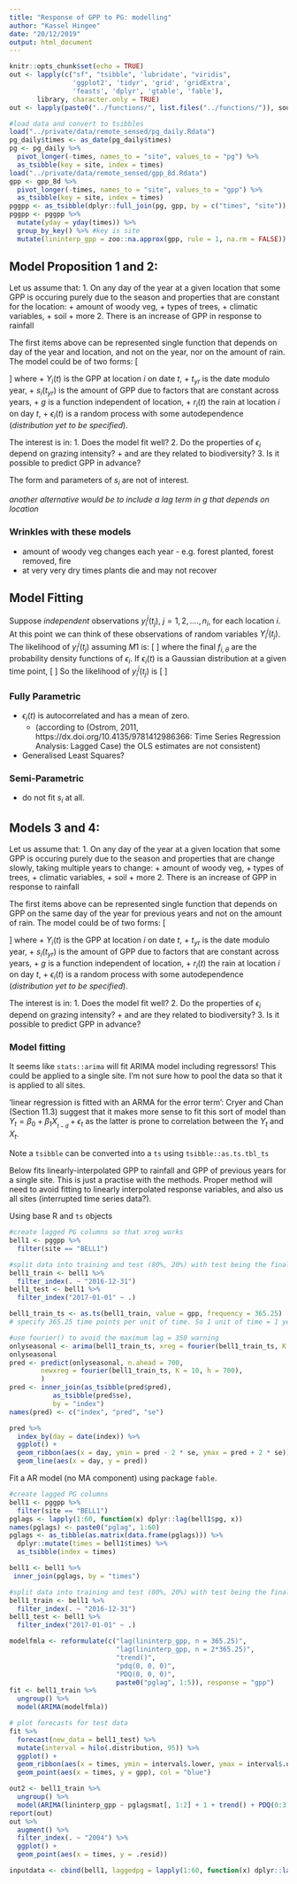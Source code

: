 ```yaml
---
title: "Response of GPP to PG: modelling"
author: "Kassel Hingee"
date: "20/12/2019"
output: html_document
---
```


```r
knitr::opts_chunk$set(echo = TRUE)
out <- lapply(c("sf", "tsibble", 'lubridate', "viridis",
                'ggplot2', 'tidyr', 'grid', 'gridExtra', 
                'feasts', 'dplyr', 'gtable', 'fable'),
       library, character.only = TRUE)
out <- lapply(paste0("../functions/", list.files("../functions/")), source)
```

```r
#load data and convert to tsibbles
load("../private/data/remote_sensed/pg_daily.Rdata")
pg_daily$times <- as_date(pg_daily$times)
pg <- pg_daily %>%
  pivot_longer(-times, names_to = "site", values_to = "pg") %>%
  as_tsibble(key = site, index = times)
load("../private/data/remote_sensed/gpp_8d.Rdata")
gpp <- gpp_8d %>%
  pivot_longer(-times, names_to = "site", values_to = "gpp") %>%
  as_tsibble(key = site, index = times)
pggpp <- as_tsibble(dplyr::full_join(pg, gpp, by = c("times", "site")), key = site, index = times)
pggpp <- pggpp %>%
  mutate(yday = yday(times)) %>%
  group_by_key() %>% #key is site
  mutate(lininterp_gpp = zoo::na.approx(gpp, rule = 1, na.rm = FALSE))
```

## Model Proposition 1 and 2:
Let us assume that:
  1. On any day of the year at a given location that some GPP is occuring purely due to the season and properties that are constant for the location:
     + amount of woody veg,
     + types of trees,
     + climatic variables,
     + soil
     + more
  2. There is an increase of GPP in response to rainfall

The first items above can be represented single function that depends on day of the year and location, and not on the year, nor on the amount of rain. The model could be of two forms:
\[
\begin{aligned}
M1: && Y_i(t) = s_i(t_{yr}) \times g\big(r_i(t), r_i(t-1), r_i(t-2), r_i(t-3), ...\big) \times \epsilon_i(t)\\
M2: && Y_i(t) = s_i(t_{yr}) + g\big(r_i(t), r_i(t-1), r_i(t-2), r_i(t-3), ...\big) + \epsilon_i(t)
\end{aligned}
\]
where 
+ $Y_i(t)$ is the GPP at location $i$ on date $t$,
+ $t_{yr}$ is the date modulo year,
+ $s_i(t_{yr})$ is the amount of GPP due to factors that are constant across years,
+ $g$ is a function independent of location,
+ $r_i(t)$ the rain at location $i$ on day $t$,
+ $\epsilon_i(t)$ is a random process with some autodependence (*distribution yet to be specified*).

The interest is in:
 1. Does the model fit well?
 2. Do the properties of $\epsilon_i$ depend on grazing intensity?
    + and are they related to biodiversity?
 3. Is it possible to predict GPP in advance? 

The form and parameters of $s_i$ are not of interest.

*another alternative would be to include a lag term in $g$ that depends on location*

### Wrinkles with these models
+ amount of woody veg changes each year - e.g. forest planted, forest removed, fire
+ at very very dry times plants die and may not recover

## Model Fitting
Suppose *independent* observations $y_i^j(t_j)$, $j = 1, 2, ...., n_i$, for each location $i$.
At this point we can think of these observations of random variables $Y_i^j(t_j)$.
The likelihood of $y_i^j(t_j)$ assuming $M1$ is:
\[
\begin{align}
& \mathcal{L} (\theta | y_i^j(t_j), j = 1,..., i = 1, ...) \\
=& f_\theta(Y_i^j(t_j) = y_i^j(t_j), j = 1,..., i = 1, ...)\\
=& \prod_{i, j} f_\theta\big(Y_i^j(t_j) = y_i^j(t_j)\big)\\
=& \prod_{i, j} f_\theta\left(\epsilon_i(t) =  \frac{y_i^j(t_j)}{ s_i(t_{j, yr}) \times g\big(r_i(t_j), r_i(t_j-1), r_i(t_j-2), r_i(t_j-3), ...\big) }\right)\\
=& \prod_{i, j} f_{i, \theta}\left(\frac{y_i^j(t_j)}{ s_i(t_{j, yr}) \times g\big(r_i(t_j), r_i(t_j-1), r_i(t_j-2), r_i(t_j-3), ...\big) }\right)
\end{align}
\]
where the final $f_{i, \theta}$ are the probability density functions of $\epsilon_i$.
If $\epsilon_i(t)$ is a Gaussian distribution at a given time point,
\[
\begin{align}
& f_{i, \theta}\left(\frac{y_i^j(t_j)}{ s_i(t_{j, yr}) \times g\big(r_i(t_j), r_i(t_j-1), r_i(t_j-2), r_i(t_j-3), ...\big) }\right)\\
=& \frac{1}{\sigma_i \sqrt{2\pi}} \exp\left(-\frac{1}{2} \left( \frac{y_i^j(t_j)}{ \sigma_i s_i(t_{j, yr}) g\big(r_i(t_j) ...\big)} \right)^2 \right)
\end{align}
\]
So the likelihood of $y_i^j(t_j)$ is
\[
\begin{align}
&\prod_{i, j} f_{i, \theta}\left(\frac{y_i^j(t_j)}{ s_i(t_{j, yr}) \times g\big(r_i(t_j), r_i(t_j-1), r_i(t_j-2), r_i(t_j-3), ...\big) }\right)\\
=& \prod_{i, j} \frac{1}{\sigma_i \sqrt{2\pi}} \exp\left(\sum_{i, j}  \frac{y_i^j(t_j)}{ \sigma_i s_i(t_{j, yr}) g\big(r_i(t_j) ...\big)}\right) 
\end{align}
\]


### Fully Parametric
+ $\epsilon_i(t)$ is autocorrelated and has a mean of zero.
  + (according to (Ostrom, 2011, https://dx.doi.org/10.4135/9781412986366: Time Series Regression Analysis: Lagged Case) the OLS estimates are not consistent)
+ Generalised Least Squares?

### Semi-Parametric
+ do not fit $s_i$ at all. 

## Models 3 and 4:
Let us assume that:
  1. On any day of the year at a given location that some GPP is occuring purely due to the season and properties that are change slowly, taking multiple years to change:
     + amount of woody veg,
     + types of trees,
     + climatic variables,
     + soil
     + more
  2. There is an increase of GPP in response to rainfall

The first items above can be represented single function that depends on GPP on the same day of the year for previous years and not on the amount of rain. The model could be of two forms:
\[
\begin{aligned}
M1: && Y_i(t) = \big(\theta_1 Y_i(t - 1yr) +  \theta_2Y_i(t - 2yr) +  \theta_3Y_i(t - 3yr) +  \theta_4Y_i(t - 4yr) + ...\big)\times\\
&& \quad\quad\quad\quad\quad g\big(r_i(t), r_i(t-1), r_i(t-2), r_i(t-3), ...\big) \times \epsilon_i(t)\\
M2: && Y_i(t) = \big(\theta_1 Y_i(t - 1yr) +  \theta_2Y_i(t - 2yr) +  \theta_3Y_i(t - 3yr) +  \theta_4Y_i(t - 4yr) + ...\big) +\\
&& \quad\quad\quad\quad\quad  g\big(r_i(t), r_i(t-1), r_i(t-2), r_i(t-3), ...\big) + \epsilon_i(t)
\end{aligned}
\]
where 
+ $Y_i(t)$ is the GPP at location $i$ on date $t$,
+ $t_{yr}$ is the date modulo year,
+ $s_i(t_{yr})$ is the amount of GPP due to factors that are constant across years,
+ $g$ is a function independent of location,
+ $r_i(t)$ the rain at location $i$ on day $t$,
+ $\epsilon_i(t)$ is a random process with some autodependence (*distribution yet to be specified*).

The interest is in:
 1. Does the model fit well?
 2. Do the properties of $\epsilon_i$ depend on grazing intensity?
    + and are they related to biodiversity?
 3. Is it possible to predict GPP in advance? 

### Model fitting
It seems like `stats::arima` will fit ARIMA model including regressors! This could be applied to a single site. I'm not sure how to pool the data so that it is applied to all sites. 

'linear regression is fitted with an ARMA for the error term': 
Cryer and Chan (Section 11.3) suggest that it makes more sense to fit this sort of model than 
$Y_t = \beta_0 + \beta_1 X__{t-d} + \epsilon_t$ as the latter is prone to correlation between the $Y_t$ and $X_t$.

Note a `tsibble` can be converted into a `ts` using `tsibble::as.ts.tbl_ts`

Below fits linearly-interpolated GPP to rainfall and GPP of previous years for a single site. 
This is just a practise with the methods. Proper method will need to avoid fitting to linearly interpolated response variables, and also us all sites (interrupted time series data?).

Using base R and `ts` objects
```r
#create lagged PG columns so that xreg works
bell1 <- pggpp %>%
  filter(site == "BELL1")

#split data into training and test (80%, 20%) with test being the final 2 years of data
bell1_train <- bell1 %>%
  filter_index(. ~ "2016-12-31")
bell1_test <- bell1 %>%
  filter_index("2017-01-01" ~ .)

bell1_train_ts <- as.ts(bell1_train, value = gpp, frequency = 365.25)
# specify 365.25 time points per unit of time. So 1 unit of time = 1 year

#use fourier() to avoid the maximum lag = 350 warning
onlyseasonal <- arima(bell1_train_ts, xreg = fourier(bell1_train_ts, K = 10))
onlyseasonal
pred <- predict(onlyseasonal, n.ahead = 700,
        newxreg = fourier(bell1_train_ts, K = 10, h = 700),
        )
pred <- inner_join(as_tsibble(pred$pred),
           as_tsibble(pred$se),
           by = "index")
names(pred) <- c("index", "pred", "se")

pred %>%
  index_by(day = date(index)) %>%
  ggplot() +
  geom_ribbon(aes(x = day, ymin = pred - 2 * se, ymax = pred + 2 * se)) +
  geom_line(aes(x = day, y = pred))

```

Fit a AR model (no MA component) using package `fable`.
```r
#create lagged PG columns
bell1 <- pggpp %>%
  filter(site == "BELL1")
pglags <- lapply(1:60, function(x) dplyr::lag(bell1$pg, x))
names(pglags) <- paste0("pglag", 1:60)
pglags <- as_tibble(as.matrix(data.frame(pglags))) %>%
  dplyr::mutate(times = bell1$times) %>%
  as_tsibble(index = times)

bell1 <- bell1 %>%
 inner_join(pglags, by = "times")

#split data into training and test (80%, 20%) with test being the final 2 years of data
bell1_train <- bell1 %>%
  filter_index(. ~ "2016-12-31")
bell1_test <- bell1 %>%
  filter_index("2017-01-01" ~ .)

modelfmla <- reformulate(c("lag(lininterp_gpp, n = 365.25)",
                           "lag(lininterp_gpp, n = 2*365.25)",
                           "trend()",
                           "pdq(0, 0, 0)",
                           "PDQ(0, 0, 0)",
                           paste0("pglag", 1:5)), response = "gpp")
fit <- bell1_train %>%
  ungroup() %>%
  model(ARIMA(modelfmla))

# plot forecasts for test data
fit %>%
  forecast(new_data = bell1_test) %>%
  mutate(interval = hilo(.distribution, 95)) %>%
  ggplot() +
  geom_ribbon(aes(x = times, ymin = interval$.lower, ymax = interval$.upper)) +
  geom_point(aes(x = times, y = gpp), col = "blue")
```


```r


out2 <- bell1_train %>%
  ungroup() %>%
  model(ARIMA(lininterp_gpp ~ pglagsmat[, 1:2] + 1 + trend() + PDQ(0:3, 0:1, 0:2, period = "1 year"))) #trend() avoids model fits from erroring, but not sure why
report(out)
out %>%
  augment() %>%
  filter_index(. ~ "2004") %>%
  ggplot() +
  geom_point(aes(x = times, y = .resid))

inputdata <- cbind(bell1, laggedpg = lapply(1:60, function(x) dplyr::lag(bell1$pg, x)))


```